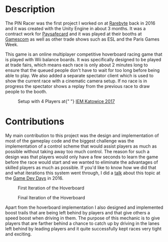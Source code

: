 
<div className="w-75 mx-auto mb-5">
  <AspectContainer>
    <YouTubeVideo
      title={`PIN Racer Trailer`}
      id="BFd97kR96Co"
      className="w-100 h-100"
    />
  </AspectContainer>
</div>

# Description

The PIN Racer was the first project I worked on at [Rarebyte](http://rarebyte.com) back in 2016 and it was created with the Unity Engine in about 3 months. It was a contract work for [Paysafecard](https://paysafecard.com) and it was played at their booths at [Gamescom](https://imgur.com/GQVlAs6) as well as other trade shows such as ESL and the Paris Games Week.

This game is an online multiplayer competitive hoverboard racing game that is played with Wii balance boards. It was specifically designed to be played at trade fairs, which means each race is only about 2 minutes long to ensure that the queued people don't have to wait for too long before being able to play. We also added a separate spectator client which is used to show the current race with a cinematic camera setup. If no race is in progress the spectator shows a replay from the previous race to draw people to the booth.

<Figure className="w-100">
  <Figure.Image
    alt="Setup with 4 Players at IEM Katowice 2017"
    src={setup1}
    className="w-50 p-2"
  />
  <Figure.Image
    alt="Setup with 4 Players at IEM Katowice 2017"
    src={setup2}
    className="w-50 p-2"
  />
  <Figure.Caption className="text-center">
    Setup with 4 Players at{" "}
    <a href="https://www.intelextrememasters.com/archive/intelextrememasters.com/season11/worldchampionship/expo/index.html">
      IEM Katowice 2017
    </a>
  </Figure.Caption>
</Figure>

# Contributions

My main contribution to this project was the design and implementation of most of the gameplay code and the biggest challenge was the implementation of a control scheme that would assist players as much as possible without taking away too much control. The reason for such a design was that players would only have a few seconds to learn the game before the race would start and we wanted to eliminate the advantages of skilled players as much as possible. If you'd like to know how we did that and what iterations this system went through, I did a [talk](https://www.youtube.com/watch?v=pTUyY-mtgI0) about this topic at the [Game Dev Days](http://gamedevdays.com/) in 2016.

<Figure className="w-50 p-2">
  <Figure.Image alt="First Iteration of the Hoverboard" src={hoverboardFirst} className="w-100" />
  <Figure.Caption className="text-center">First Iteration of the Hoverboard</Figure.Caption>
</Figure>
<Figure className="w-50 p-2 float-right">
  <Figure.Image alt="Final Iteration of the Hoverboard" src={hoverboardFinal} className="w-100" />
  <Figure.Caption className="text-center">Final Iteration of the Hoverboard</Figure.Caption>
</Figure>

Apart from the hoverboard implementation I also designed and implemented boost trails that are being left behind by players and that give others a speed boost when driving in them. The purpose of this mechanic is to give players that are farther behind a chance to catch up by driving in the lanes left behind by leading players and it quite successfully kept races very tight and exciting.
